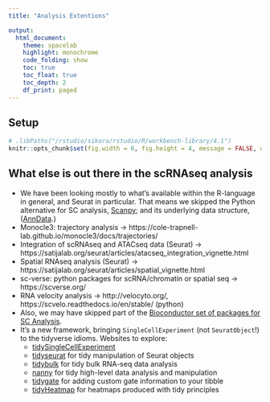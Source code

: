 ```yaml
---
title: "Analysis Extentions"

output:
  html_document:
    theme: spacelab
    highlight: monochrome
    code_folding: show
    toc: true
    toc_float: true
    toc_depth: 2
    df_print: paged
---
```


## Setup

```r
# .libPaths("/rstudio/sikora/rstudio/R/workbench-library/4.1")
knitr::opts_chunk$set(fig.width = 6, fig.height = 4, message = FALSE, warning = FALSE, tidy = TRUE, tidy.opts = list(width.cutoff = 70))
```

## What else is out there in the scRNAseq analysis

- We have been looking mostly to what's available within the R-language in general, and Seurat in particular. That means we skipped the Python alternative for SC analysis, [Scanpy](https://scanpy.readthedocs.io/); and its underlying data structure, ([AnnData](http://anndata.org/).)
- Monocle3: trajectory analysis -> https://cole-trapnell-lab.github.io/monocle3/docs/trajectories/
- Integration of scRNAseq and ATACseq data (Seurat) -> https://satijalab.org/seurat/articles/atacseq_integration_vignette.html
- Spatial RNAseq analysis (Seurat) -> https://satijalab.org/seurat/articles/spatial_vignette.html
- sc-verse: python packages for scRNA/chromatin or spatial seq -> https://scverse.org/
- RNA velocity analysis -> http://velocyto.org/, https://scvelo.readthedocs.io/en/stable/ (python)
- Also, we may have skipped part of the [Bioconductor set of packages for SC Analysis](http://bioconductor.org/books/release/OSCA).
- It's a new framework, bringing `SingleCellExperiment` (not `SeuratObject`!) to the tidyverse idioms. Websites to explore:
  - [tidySingleCellExperiment](https://stemangiola.github.io/tidySingleCellExperiment/)
  - [tidyseurat](https://stemangiola.github.io/tidyseurat/) for tidy manipulation of Seurat objects
  - [tidybulk](https://stemangiola.github.io/tidybulk/) for tidy bulk RNA-seq data analysis
  - [nanny](https://github.com/stemangiola/nanny) for tidy high-level data analysis and manipulation
  - [tidygate](https://github.com/stemangiola/tidygate) for adding custom gate information to your tibble
  - [tidyHeatmap](https://stemangiola.github.io/tidyHeatmap/) for heatmaps produced with tidy principles
